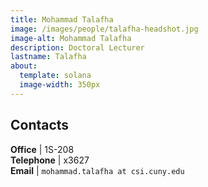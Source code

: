 ```yaml
---
title: Mohammad Talafha
image: /images/people/talafha-headshot.jpg
image-alt: Mohammad Talafha
description: Doctoral Lecturer
lastname: Talafha
about:
  template: solana
  image-width: 350px
---
```





## Contacts

<i class="bi bi-door-open"></i> **Office** | 1S-208 <br/>
<i class="bi bi-telephone"></i> **Telephone** | x3627 <br/>
<i class="bi bi-mailbox"></i> **Email** | `mohammad.talafha at csi.cuny.edu` <br/>
 <br/>



